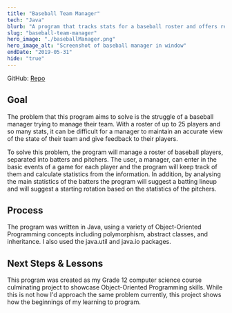 ```yaml
---
title: "Baseball Team Manager"
tech: "Java"
blurb: "A program that tracks stats for a baseball roster and offers recommendations."
slug: "baseball-team-manager"
hero_image: "./baseballManager.png"
hero_image_alt: "Screenshot of baseball manager in window"
endDate: "2019-05-31"
hide: "true"
---
```


GitHub: [Repo](https://github.com/Cormac-C/Baseball-Team-Manager)

## Goal

The problem that this program aims to solve is the struggle of a baseball manager trying to manage their team.
With a roster of up to 25 players and so many stats, it can be difficult for a manager to maintain an accurate view of the state of their team and give feedback to their players.

To solve this problem, the program will manage a roster of baseball players, separated into batters and pitchers.
The user, a manager, can enter in the basic events of a game for each player and the program will keep track of them and calculate statistics from the information.
In addition, by analysing the main statistics of the batters the program will suggest a batting lineup and will suggest a starting rotation based on the statistics of the pitchers.

## Process

The program was written in Java, using a variety of Object-Oriented Programming concepts including polymorphism, abstract classes, and inheritance.
I also used the java.util and java.io packages.

## Next Steps & Lessons

This program was created as my Grade 12 computer science course culminating project to showcase Object-Oriented Programming skills.
While this is not how I'd approach the same problem currently, this project shows how the beginnings of my learning to program.
